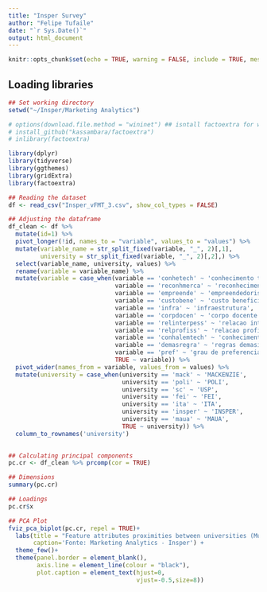 ```yaml
---
title: "Insper Survey"
author: "Felipe Tufaile"
date: "`r Sys.Date()`"
output: html_document
---
```



```r
knitr::opts_chunk$set(echo = TRUE, warning = FALSE, include = TRUE, message = FALSE)
```


## Loading libraries

```r

## Set working directory
setwd("~/Insper/Marketing Analytics")

# options(download.file.method = "wininet") ## isntall factoextra for windows
# install_github("kassambara/factoextra")
# inlibrary(factoextra)

library(dplyr)
library(tidyverse)
library(ggthemes)
library(gridExtra)
library(factoextra)
```


```r
## Reading the dataset
df <- read_csv("Insper_vFMT_3.csv", show_col_types = FALSE)

## Adjusting the dataframe
df_clean <- df %>%
  mutate(id=1) %>%
  pivot_longer(!id, names_to = "variable", values_to = "values") %>%
  mutate(variable_name = str_split_fixed(variable, "_", 2)[,1],
         university = str_split_fixed(variable, "_", 2)[,2],) %>%
  select(variable_name, university, values) %>%
  rename(variable = variable_name) %>%
  mutate(variable = case_when(variable == 'conhetech' ~ 'conhecimento tecnico',
                              variable == 'reconhmerca' ~ 'reconhecimento no mercado',
                              variable == 'empreende' ~ 'empreendedorismo',
                              variable == 'custobene' ~ 'custo beneficio',
                              variable == 'infra' ~ 'infraestrutura',
                              variable == 'corpdocen' ~ 'corpo docente',
                              variable == 'relinterpess' ~ 'relacao interpessoal',
                              variable == 'relprofiss' ~ 'relacao profissional',
                              variable == 'conhalemtech' ~ 'conhecimento alem do tecnico',
                              variable == 'demasregra' ~ 'regras demasiadas',
                              variable == 'pref' ~ 'grau de preferencia',
                              TRUE ~ variable)) %>%
  pivot_wider(names_from = variable, values_from = values) %>%
  mutate(university = case_when(university == 'mack' ~ 'MACKENZIE',
                                university == 'poli' ~ 'POLI',
                                university == 'sc' ~ 'USP',
                                university == 'fei' ~ 'FEI',
                                university == 'ita' ~ 'ITA',
                                university == 'insper' ~ 'INSPER',
                                university == 'maua' ~ 'MAUA',
                                TRUE ~ university)) %>%
  column_to_rownames('university')
  

## Calculating principal components
pc.cr <- df_clean %>% prcomp(cor = TRUE)

## Dimensions
summary(pc.cr)

## Loadings
pc.cr$x

## PCA Plot
fviz_pca_biplot(pc.cr, repel = TRUE)+
  labs(title = "Feature attributes proximities between universities (MultiDimensional Scaling)",
       caption='Fonte: Marketing Analytics - Insper') +
  theme_few()+
  theme(panel.border = element_blank(),
        axis.line = element_line(colour = "black"),
        plot.caption = element_text(hjust=0,
                                    vjust=-0.5,size=8))
```
  